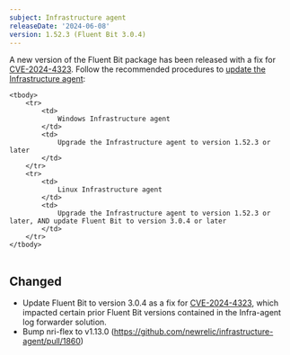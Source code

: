 ```yaml
---
subject: Infrastructure agent
releaseDate: '2024-06-08'
version: 1.52.3 (Fluent Bit 3.0.4)
---
```


A new version of the Fluent Bit package has been released with a fix for [CVE-2024-4323](https://nvd.nist.gov/vuln/detail/CVE-2024-4323). Follow the recommended procedures to [update the Infrastructure agent](/docs/infrastructure/install-configure-manage-infrastructure/update-or-uninstall/update-infrastructure-agent/): 

<table>

    <tbody>
        <tr>
            <td>
                Windows Infrastructure agent
            </td>
            <td>
                Upgrade the Infrastructure agent to version 1.52.3 or later
            </td>
        </tr>
        <tr>
            <td>
                Linux Infrastructure agent
            </td>
            <td>
                Upgrade the Infrastructure agent to version 1.52.3 or later, AND update Fluent Bit to version 3.0.4 or later 
            </td>
        </tr>
    </tbody>
</table>

## Changed

* Update Fluent Bit to version 3.0.4 as a fix for [CVE-2024-4323](https://nvd.nist.gov/vuln/detail/CVE-2024-4323), which impacted certain prior Fluent Bit versions contained in the Infra-agent log forwarder solution.
* Bump nri-flex to v1.13.0 (https://github.com/newrelic/infrastructure-agent/pull/1860)